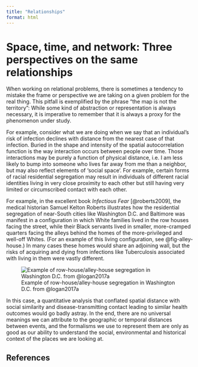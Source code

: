```yaml
---
title: "Relationships"
format: html
---
```


# Space, time, and network: Three perspectives on the same relationships

When working on relational problems, there is sometimes a tendency to mistake the frame or perspective we are taking on a given problem for the real thing. This pitfall is exemplified by the phrase "the map is not the territory": While some kind of abstraction or representation is always necessary, it is imperative to remember that it is always a proxy for the phenomenon under study.

For example, consider what we are doing when we say that an individual's risk of infection declines with distance from the nearest case of that infection. Buried in the shape and intensity of the spatial autocorrelation function is the way interaction occurs between people over time. Those interactions may be purely a function of physical distance, i.e. I am less likely to bump into someone who lives far away from me than a neighbor, but may also reflect elements of 'social space'. For example, certain forms of racial residential segregation may result in individuals of different racial identities living in very close proximity to each other but still having very limited or circumscribed contact with each other.

For example, in the excellent book *Infectious Fear* [@roberts2009], the medical historian Samuel Kelton Roberts illustrates how the residential segregation of near-South cities like Washington D.C. and Baltimore was manifest in a configuration in which White families lived in the row houses facing the street, while their Black servants lived in smaller, more-cramped quarters facing the alleys behind the homes of the more-privileged and well-off Whites. (For an example of this living configuration, see @fig-alley-house.) In many cases these homes would share an adjoining wall, but the risks of acquiring and dying from infections like Tuberculosis associated with living in them were vastly different. 

![Example of row-house/alley-house segregation in Washington D.C. from @logan2017a](relationships/logan_alley_segregation.png){#fig-alley-house}

In this case, a quantitative analysis that conflated spatial distance with social similarity and disease-transmitting contact leading to similar health outcomes would go badly astray. In the end, there are no universal meanings we can attribute to the geographic or temporal distances between events, and the formalisms we use to represent them are only as good as our ability to understand the social, environmental and historical context of the places we are looking at.

## References {.unnumbered}